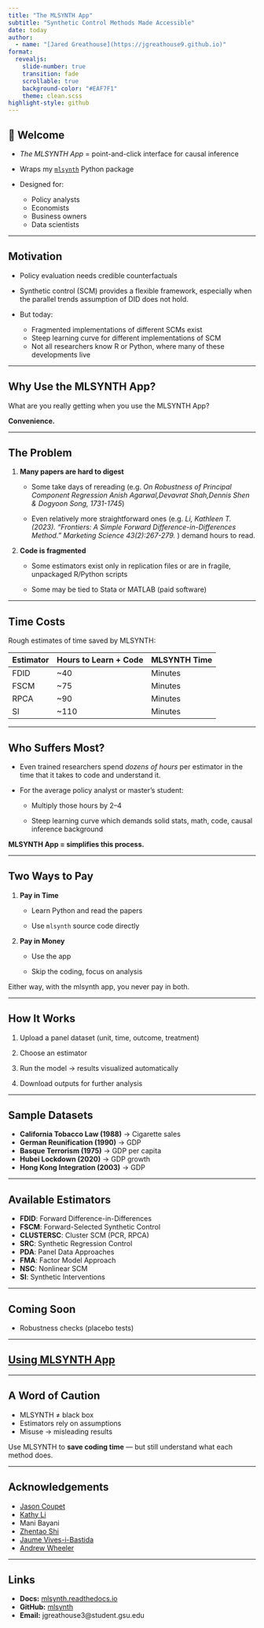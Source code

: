 ```yaml
---
title: "The MLSYNTH App"
subtitle: "Synthetic Control Methods Made Accessible"
date: today
author:
  - name: "[Jared Greathouse](https://jgreathouse9.github.io)"
format:
  revealjs: 
    slide-number: true
    transition: fade
    scrollable: true
    background-color: "#EAF7F1"
    theme: clean.scss
highlight-style: github
---
```


## 👋 Welcome

- *The MLSYNTH App* = point-and-click interface for causal inference  

- Wraps my [`mlsynth`](https://github.com/jgreathouse9/mlsynth) Python package  

- Designed for:
  - Policy analysts
  - Economists
  - Business owners
  - Data scientists  

---

## Motivation

- Policy evaluation needs credible counterfactuals  

- Synthetic control (SCM) provides a flexible framework, especially when the parallel trends assumption of DID does not hold.

- But today:
  - Fragmented implementations of different SCMs exist
  - Steep learning curve for different implementations of SCM
  - Not all researchers know R or Python, where many of these developments live

---

## Why Use the MLSYNTH App?

What are you really getting when you use the MLSYNTH App?

**Convenience.**

---

## The Problem

1. **Many papers are hard to digest**

   - Some take days of rereading (e.g. *On Robustness of Principal Component Regression Anish Agarwal,Devavrat Shah,Dennis Shen & Dogyoon Song, 1731-1745*)

   - Even relatively more straightforward ones (e.g. *Li, Kathleen T. (2023). “Frontiers: A Simple Forward Difference-in-Differences Method.” Marketing Science 43(2):267-279.* ) demand hours to read.

2. **Code is fragmented**

   - Some estimators exist only in replication files or are in fragile, unpackaged R/Python scripts

   -  Some may be tied to Stata or MATLAB (paid software)

---

## Time Costs

Rough estimates of time saved by MLSYNTH:  

| Estimator   | Hours to Learn + Code | MLSYNTH Time |
|-------------|------------------------|---------------|
| FDID        | ~40                    | Minutes |
| FSCM        | ~75                    | Minutes |
| RPCA        | ~90                    | Minutes |
| SI          | ~110                   | Minutes |

---

## Who Suffers Most?

- Even trained researchers spend *dozens of hours* per estimator in the time that it takes to code and understand it.

- For the average policy analyst or master’s student:  

  - Multiply those hours by 2–4

  - Steep learning curve which demands solid stats, math, code, causal inference background  

**MLSYNTH App = simplifies this process.**

---

## Two Ways to Pay

1. **Pay in Time**  

   - Learn Python and read the papers

   - Use `mlsynth` source code directly  

2. **Pay in Money**  

   - Use the app  

   - Skip the coding, focus on analysis  

Either way, with the mlsynth app, you never pay in both.  

---

## How It Works

1. Upload a panel dataset (unit, time, outcome, treatment)  

2. Choose an estimator  

3. Run the model → results visualized automatically  

4. Download outputs for further analysis  

---

## Sample Datasets

- **California Tobacco Law (1988)** → Cigarette sales  
- **German Reunification (1990)** → GDP  
- **Basque Terrorism (1975)** → GDP per capita  
- **Hubei Lockdown (2020)** → GDP growth  
- **Hong Kong Integration (2003)** → GDP  

---

## Available Estimators

- **FDID**: Forward Difference-in-Differences  
- **FSCM**: Forward-Selected Synthetic Control  
- **CLUSTERSC**: Cluster SCM (PCR, RPCA)  
- **SRC**: Synthetic Regression Control  
- **PDA**: Panel Data Approaches
- **FMA**: Factor Model Approach  
- **NSC**: Nonlinear SCM  
- **SI**: Synthetic Interventions  

---

## Coming Soon

- Robustness checks (placebo tests)  

---

## [Using MLSYNTH App](https://mlsynthapp.streamlit.app/)

---

## A Word of Caution

- MLSYNTH ≠ black box  
- Estimators rely on assumptions  
- Misuse → misleading results  

Use MLSYNTH to **save coding time** — but still understand what each method does.  

---

## Acknowledgements

- [Jason Coupet](https://aysps.gsu.edu/profile/jason-coupet/) 
- [Kathy Li](https://sites.utexas.edu/kathleenli/) 
- Mani Bayani  
- [Zhentao Shi](https://zhentaoshi.github.io/)  
- [Jaume Vives-i-Bastida](https://jvivesb.github.io/)  
- [Andrew Wheeler](https://andrewpwheeler.com/about/)  

---

## Links

- **Docs:** [mlsynth.readthedocs.io](https://mlsynth.readthedocs.io)  
- **GitHub:** [mlsynth](https://github.com/jgreathouse9/mlsynth)  
- **Email:** jgreathouse3@student.gsu.edu
